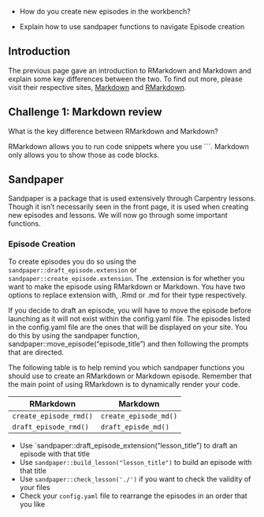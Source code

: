 :::::::::::::::::::::::::::::::::::::: questions 

- How do you create new episodes in the workbench?

::::::::::::::::::::::::::::::::::::::::::::::::

::::::::::::::::::::::::::::::::::::: objectives

- Explain how to use sandpaper functions to navigate Episode creation

::::::::::::::::::::::::::::::::::::::::::::::::

## Introduction

The previous page gave an introduction to RMarkdown and Markdown and explain some key differences between the two. To find out more, please visit their respective sites, [Markdown](https://www.markdownguide.org/) and
[RMarkdown](https://rmarkdown.rstudio.com/).

::::::::::::::::::::::::::::::::::::::::::::: challenge

## Challenge 1: Markdown review

What is the key difference between RMarkdown and Markdown?

::::::::::::::::::::::::::::::::::::::::::: solution

RMarkdown allows you to run code snippets where you use ```. Markdown only allows you to show those as code blocks.
  
:::::::::

::::::::::::::::::::::

## Sandpaper

Sandpaper is a package that is used extensively through Carpentry lessons. Though it isn't necessarily seen in the front page, it is used when creating new episodes and lessons. We will now go through some important functions.

### Episode Creation

To create episodes you do so using the `sandpaper::draft_episode.extension` or `sandpaper::create_episode.extension`. The .extension is for whether you want to make the episode using RMarkdown or Markdown.
You have two options to replace extension with, .Rmd or .md for their type respectively.

If you decide to draft an episode, you will have to move the episode before launching as it will not exist within the config.yaml file. The episodes listed in the config.yaml file are the ones that will be displayed on your site. You do this by using the sandpaper function, sandpaper::move_episode("episode_title") and then following the prompts that are directed.

::::::: callout

The following table is to help remind you which sandpaper functions you should use to create an RMarkdown or Markdown episode. Remember that the main point of using RMarkdown is to dynamically render
your code.

RMarkdown | Markdown
| ----- | ----- |
`create_episode_rmd()` | `create_episode_md()`
`draft_episode_rmd()` | `draft_episde_md()`

::::



::::::::::::::::::::::::::::::::::::: keypoints 
- Use `sandpaper::draft_episode_extension("lesson_title") to draft an episode with that title
- Use `sandpaper::build_lesson("lesson_title")` to build an episode with that title
- Use `sandpaper::check_lesson('./')` if you want to check the validity of your files
- Check your `config.yaml` file to rearrange the episodes in an order that you like

::::::::::::::::::::::::::::::::::::::::::::::::

